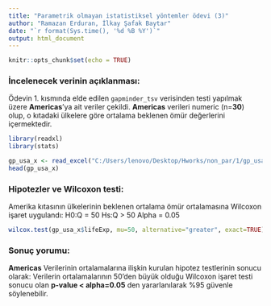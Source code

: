 ```yaml
---
title: "Parametrik olmayan istatistiksel yöntemler ödevi (3)"
author: "Ramazan Erduran, İlkay Şafak Baytar"
date: "`r format(Sys.time(), '%d %B %Y')`"
output: html_document
---
```


```r
knitr::opts_chunk$set(echo = TRUE)
```

### İncelenecek verinin açıklanması:

  Ödevin 1. kısmında elde edilen `gapminder_tsv` verisinden testi yapılmak üzere **Americas**'ya ait veriler çekildi.
  **Americas** verileri numeric (n=**30**) olup, o kıtadaki ülkelere göre ortalama beklenen ömür değerlerini içermektedir.

```r
library(readxl)
library(stats)

gp_usa_x <- read_excel("C:/Users/lenovo/Desktop/Hworks/non_par/1/gp_usa_x.xlsx")
head(gp_usa_x)
```

### Hipotezler ve Wilcoxon testi:

Amerika kıtasının ülkelerinin beklenen ortalama ömür ortalamasına Wilcoxon işaret uygulandı:
  \n H0:Q = 50
  \n Hs:Q > 50
  \n Alpha = 0.05

```r
wilcox.test(gp_usa_x$lifeExp, mu=50, alternative="greater", exact=TRUE)
```

### Sonuç yorumu:

  **Americas** Verilerinin ortalamalarına ilişkin kurulan hipotez testlerinin sonucu olarak:
Verilerin ortalamalarının 50'den büyük olduğu Wilcoxon işaret testi sonucu olan **p-value < alpha=0.05** den yararlanılarak %95 güvenle söylenebilir.
